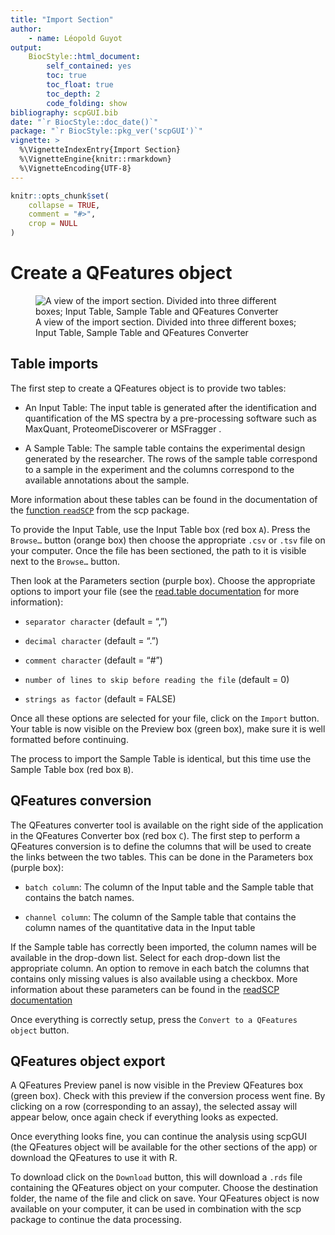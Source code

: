 ```yaml
---
title: "Import Section"
author:
    - name: Léopold Guyot
output:
    BiocStyle::html_document:
        self_contained: yes
        toc: true
        toc_float: true
        toc_depth: 2
        code_folding: show
bibliography: scpGUI.bib
date: "`r BiocStyle::doc_date()`"
package: "`r BiocStyle::pkg_ver('scpGUI')`"
vignette: >
  %\VignetteIndexEntry{Import Section}
  %\VignetteEngine{knitr::rmarkdown}
  %\VignetteEncoding{UTF-8}
---
```


```r
knitr::opts_chunk$set(
    collapse = TRUE,
    comment = "#>",
    crop = NULL
)
```

# Create a QFeatures object

![A view of the import section. Divided into three different boxes; Input Table, Sample Table and QFeatures Converter](screenshots/import_section_edited.jpg)

## Table imports

The first step to create a QFeatures object is to provide two tables:

- An Input Table: The input table is generated after the identification and quantification of the MS spectra by a pre-processing software such as MaxQuant, ProteomeDiscoverer or MSFragger .

- A Sample Table: The sample table contains the experimental design generated by the researcher. The rows of the sample table correspond to a sample in the experiment and the columns correspond to the available annotations about the sample.

More information about these tables can be found in the documentation of the [function `readSCP`](https://uclouvain-cbio.github.io/scp/articles/read_scp.html) from the scp package.

To provide the Input Table, use the Input Table box (red box `A`). Press the `Browse…` button (orange box) then choose the appropriate `.csv` or `.tsv` file on your computer. Once the file has been sectioned, the path to it is visible next to the `Browse…` button.

Then look at the Parameters section (purple box). Choose the appropriate options to import your file (see the [read.table documentation](https://www.rdocumentation.org/packages/utils/versions/3.6.2/topics/read.table) for more information):

- `separator character` (default = ",")

- `decimal character` (default = ".")

- `comment character` (default = "\#")

- `number of lines to skip before reading the file` (default = 0)

- `strings as factor` (default = FALSE)

Once all these options are selected for your file, click on the `Import` button. Your table is now visible on the Preview box (green box), make sure it is well formatted before continuing.

The process to import the Sample Table is identical, but this time use the Sample Table box (red box `B`).

## QFeatures conversion

The QFeatures converter tool is available on the right side of the application in the QFeatures Converter box (red box `C`). The first step to perform a QFeatures conversion is to define the columns that will be used to create the links between the two tables. This can be done in the Parameters box (purple box):

- `batch column`: The column of the Input table and the Sample table that contains the batch names.

- `channel column`: The column of the Sample table that contains the column names of the quantitative data in the Input table

If the Sample table has correctly been imported, the column names will be available in the drop-down list. Select for each drop-down list the appropriate column. An option to remove in each batch the columns that contains only missing values is also available using a checkbox.
More information about these parameters can be found in the [readSCP documentation](https://uclouvain-cbio.github.io/scp/articles/read_scp.html)

Once everything is correctly setup, press the `Convert to a QFeatures object` button.

## QFeatures object export

A QFeatures Preview panel is now visible in the Preview QFeatures box (green box). Check with this preview if the conversion process went fine. By clicking on a row (corresponding to an assay), the selected assay will appear below, once again check if everything looks as expected.

Once everything looks fine, you can continue the analysis using scpGUI (the QFeatures object will be available for the other sections of the app) or download the QFeatures to use it with R.

To download click on the `Download` button, this will download a `.rds` file containing the QFeatures object on your computer. Choose the destination folder, the name of the file and click on save. Your QFeatures object is now available on your computer, it can be used in combination with the scp package to continue the data processing.
